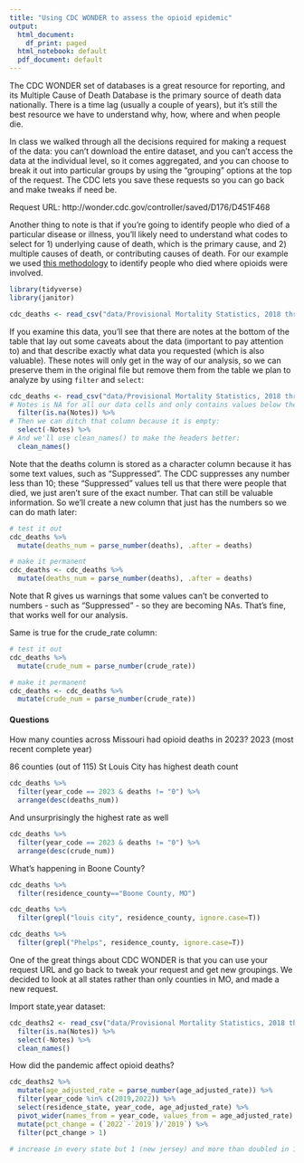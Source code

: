 ```yaml
---
title: "Using CDC WONDER to assess the opioid epidemic"
output:
  html_document:
    df_print: paged
  html_notebook: default
  pdf_document: default
---
```


The CDC WONDER set of databases is a great resource for reporting, and its Multiple Cause of Death Database is the primary source of death data nationally. There is a time lag (usually a couple of years), but it's still the best resource we have to understand why, how, where and when people die. 

In class we walked through all the decisions required for making a request of the data: you can't download the entire dataset, and you can't access the data at the individual level, so it comes aggregated, and you can choose to break it out into particular groups by using the "grouping" options at the top of the request. The CDC lets you save these requests so you can go back and make tweaks if need be.  

Request URL:
http://wonder.cdc.gov/controller/saved/D176/D451F468

Another thing to note is that if you're going to identify people who died of a particular disease or illness, you'll likely need to understand what codes to select for 1) underlying cause of death, which is the primary cause, and 2) multiple causes of death, or contributing causes of death. For our example we used [this methodology](https://github.com/eklucas/ADJ-F2025/blob/main/documents/using-icd-10-codes-to-assess-opioid-related-overdose-deaths.pdf) to identify people who died where opioids were involved.

```r
library(tidyverse)
library(janitor)
```

```r
cdc_deaths <- read_csv("data/Provisional Mortality Statistics, 2018 through Last Week.csv")
```

If you examine this data, you'll see that there are notes at the bottom of the table that lay out some caveats about the data (important to pay attention to) and that describe exactly what data you requested (which is also valuable). These notes will only get in the way of our analysis, so we can preserve them in the original file but remove them from the table we plan to analyze by using `filter` and `select`:

```r
cdc_deaths <- read_csv("data/Provisional Mortality Statistics, 2018 through Last Week.csv") %>% 
# Notes is NA for all our data cells and only contains values below the table, so we only want rows where Notes is NA:
  filter(is.na(Notes)) %>% 
# Then we can ditch that column because it is empty:
  select(-Notes) %>% 
# And we'll use clean_names() to make the headers better:
  clean_names()
```

Note that the deaths column is stored as a character column because it has some text values, such as "Suppressed". The CDC suppresses any number less than 10; these "Suppressed" values tell us that there were people that died, we just aren't sure of the exact number. That can still be valuable information. So we'll create a new column that just has the numbers so we can do math later:

```r
# test it out
cdc_deaths %>% 
  mutate(deaths_num = parse_number(deaths), .after = deaths)

# make it permanent
cdc_deaths <- cdc_deaths %>% 
  mutate(deaths_num = parse_number(deaths), .after = deaths)
```

Note that R gives us warnings that some values can't be converted to numbers - such as "Suppressed" - so they are becoming NAs. That's fine, that works well for our analysis.

Same is true for the crude_rate column: 
```r
# test it out
cdc_deaths %>% 
  mutate(crude_num = parse_number(crude_rate))

# make it permanent
cdc_deaths <- cdc_deaths %>% 
  mutate(crude_num = parse_number(crude_rate))
```


#### Questions

How many counties across Missouri had opioid deaths in 2023? 
2023 (most recent complete year)

86 counties (out of 115)
St Louis City has highest death count
```r
cdc_deaths %>% 
  filter(year_code == 2023 & deaths != "0") %>% 
  arrange(desc(deaths_num))
```

And unsurprisingly the highest rate as well
```r
cdc_deaths %>% 
  filter(year_code == 2023 & deaths != "0") %>% 
  arrange(desc(crude_num))
```

What's happening in Boone County? 
```r
cdc_deaths %>% 
  filter(residence_county=="Boone County, MO")

cdc_deaths %>% 
  filter(grepl("louis city", residence_county, ignore.case=T))

cdc_deaths %>% 
  filter(grepl("Phelps", residence_county, ignore.case=T))
```

One of the great things about CDC WONDER is that you can use your request URL and go back to tweak your request and get new groupings. We decided to look at all states rather than only counties in MO, and made a new request. 

Import state,year dataset:

```r
cdc_deaths2 <- read_csv("data/Provisional Mortality Statistics, 2018 through Last Week BY STATE.csv") %>% 
  filter(is.na(Notes)) %>% 
  select(-Notes) %>% 
  clean_names()
```

How did the pandemic affect opioid deaths? 
```r
cdc_deaths2 %>% 
  mutate(age_adjusted_rate = parse_number(age_adjusted_rate)) %>% 
  filter(year_code %in% c(2019,2022)) %>%
  select(residence_state, year_code, age_adjusted_rate) %>% 
  pivot_wider(names_from = year_code, values_from = age_adjusted_rate) %>% 
  mutate(pct_change = (`2022`-`2019`)/`2019`) %>% 
  filter(pct_change > 1)

# increase in every state but 1 (new jersey) and more than doubled in 16 states
```
